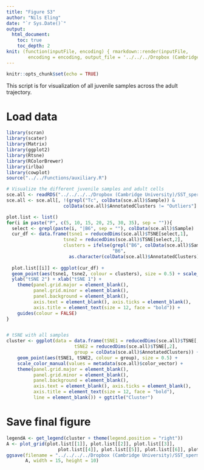 ```yaml
---
title: "Figure S3"
author: "Nils Eling"
date: "`r Sys.Date()`"
output: 
  html_document:
    toc: true
    toc_depth: 2
knit: (function(inputFile, encoding) { rmarkdown::render(inputFile, 
        encoding = encoding, output_file = '../../../Dropbox (Cambridge University)/SST_spermatocytes/Analysis/Figures/Fig_S3/Fig_S3.html') })
---
```


```r
knitr::opts_chunk$set(echo = TRUE)
```

This script is for visualization of all juvenile samples across the adult trajectory. 

# Load data

```r
library(scran)
library(scater)
library(Matrix)
library(ggplot2)
library(Rtsne)
library(RColorBrewer)
library(irlba)
library(cowplot)
source("../../Functions/auxiliary.R")
```

```r
# Visualize the different juvenile samples and adult cells
sce.all <- readRDS("../../../../Dropbox (Cambridge University)/SST_spermatocytes/Analysis/data/10X_data/SCE_all.rds")
sce.all <- sce.all[, !(grepl("Tc", colData(sce.all)$Sample)) & 
                     colData(sce.all)$AnnotatedClusters != "Outliers"]

plot.list <- list()
for(i in paste("P", c(5, 10, 15, 20, 25, 30, 35), sep = "")){
  select <- grepl(paste(i, "|B6", sep = ""), colData(sce.all)$Sample)
  cur_df <- data.frame(tsne1 = reducedDims(sce.all)$TSNE[select,1],
                     tsne2 = reducedDims(sce.all)$TSNE[select,2],
                     clusters = ifelse(grepl("B6", colData(sce.all)$Sample[select]),
                                       "B6",
                       as.character(colData(sce.all)$AnnotatedClusters)[select])) 
  
  plot.list[[i]] <- ggplot(cur_df) +
  geom_point(aes(tsne1, tsne2, colour = clusters), size = 0.5) + scale_color_manual(values = c(metadata(sce.all)$color_vector, "B6" = "light grey")) + 
  ylab("tSNE 2") + xlab("tSNE 1") +
    theme(panel.grid.major = element_blank(),
          panel.grid.minor = element_blank(),
          panel.background = element_blank(),
          axis.text = element_blank(), axis.ticks = element_blank(),
          axis.title = element_text(size = 12, face = "bold")) + 
    guides(colour = FALSE)
}


# tSNE with all samples
cluster <- ggplot(data = data.frame(tSNE1 = reducedDims(sce.all)$TSNE[,1],
                         tSNE2 = reducedDims(sce.all)$TSNE[,2],
                         group = colData(sce.all)$AnnotatedClusters)) +
    geom_point(aes(tSNE1, tSNE2, colour = group), size = 0.5) +
    scale_color_manual(values = metadata(sce.all)$color_vector) + 
    theme(panel.grid.major = element_blank(),
          panel.grid.minor = element_blank(),
          panel.background = element_blank(),
          axis.text = element_blank(), axis.ticks = element_blank(),
          axis.title = element_text(size = 12, face = "bold"), 
          line = element_blank()) + ggtitle("Cluster")

```

# Save final figure

```r
legendA <- get_legend(cluster + theme(legend.position = "right"))
A <- plot_grid(plot.list[[1]], plot.list[[2]], plot.list[[3]], 
                   plot.list[[4]], plot.list[[5]], plot.list[[6]], plot.list[[7]], legendA, ncol = 4, nrow = 2)
ggsave(filename = "../../../../Dropbox (Cambridge University)/SST_spermatocytes/Revisions/Results/New_figures/Supplemental_figures/Fig_S3/Fig_S3.pdf", 
       A, width = 15, height = 10)
```
